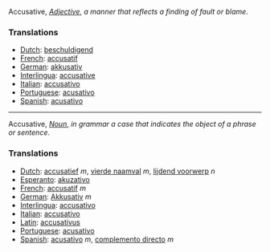 Accusative, ''[[Adjective]]'', ''a manner that reflects a finding of fault or blame''. 
===Translations===
*[[Dutch]]: [[beschuldigend]]
*[[French]]: [[accusatif]]
*[[German]]: [[akkusativ]]
*[[Interlingua]]: [[accusative]]
*[[Italian]]: [[accusativo]]
*[[Portuguese]]: [[acusativo]]
*[[Spanish]]: [[acusativo]]
----

Accusative, ''[[Noun]]'', ''in grammar a case that indicates the object of a phrase or sentence''. 
===Translations===
*[[Dutch]]: [[accusatief]] ''m'', [[vierde naamval]] ''m'', [[lijdend voorwerp]] ''n''
*[[Esperanto]]: [[akuzativo]]
*[[French]]: [[accusatif]] ''m''
*[[German]]: [[Akkusativ]] ''m''
*[[Interlingua]]: [[accusativo]]
*[[Italian]]: [[accusativo]]
*[[Latin]]: [[accusativus]]
*[[Portuguese]]: [[acusativo]]
*[[Spanish]]: [[acusativo]] ''m'', [[complemento directo]] ''m''